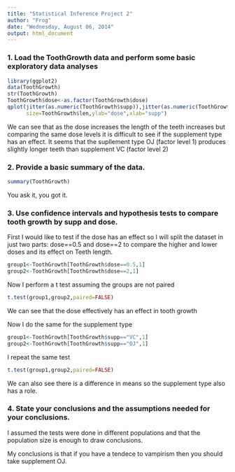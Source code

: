 ```yaml
---
title: "Statistical Inference Project 2"
author: "Frog"
date: "Wednesday, August 06, 2014"
output: html_document
---
```


### 1. Load the ToothGrowth data and perform some basic exploratory data analyses 

```r
library(ggplot2)
data(ToothGrowth)
str(ToothGrowth)
ToothGrowth$dose<-as.factor(ToothGrowth$dose)
qplot(jitter(as.numeric(ToothGrowth$supp)),jitter(as.numeric(ToothGrowth$dose)),
      size=ToothGrowth$len,ylab="dose",xlab="supp")
```

We can see that as the dose increases the length of the teeth increases but comparing the
same dose levels it is difficult to see if the supplement type has an effect. It seems that
the supllement type OJ (factor level 1) produces slightly longer teeth than supplement 
VC (factor level 2)

### 2. Provide a basic summary of the data.

```r
summary(ToothGrowth)
```

You ask it, you got it. 

### 3. Use confidence intervals and hypothesis tests to compare tooth growth by supp and dose. 

First I would like to test if the dose has an effect so I will split the dataset in just two
parts: dose==0.5 and dose==2 to compare the higher and lower doses and its effect on Teeth length.

```r
group1<-ToothGrowth[ToothGrowth$dose==0.5,1]
group2<-ToothGrowth[ToothGrowth$dose==2,1]
```

Now I perform a t test assuming the groups are not paired 

```r
t.test(group1,group2,paired=FALSE)
```

We can see that the dose effectively has an effect in tooth growth

Now I do the same for the supplement type

```r
group1<-ToothGrowth[ToothGrowth$supp=="VC",1]
group2<-ToothGrowth[ToothGrowth$supp=="OJ",1]
```

I repeat the same test

```r
t.test(group1,group2,paired=FALSE)
```

We can also see there is a difference in means so the supplement type also has a role.

### 4. State your conclusions and the assumptions needed for your conclusions. 

I assumed the tests were done in different populations and that the population size is
enough to draw conclusions.

My conclusions is that if you have a tendece to vampirism then you should take supplement OJ.